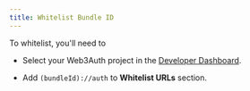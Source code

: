 ```yaml
---
title: Whitelist Bundle ID
---
```


To whitelist, you'll need to

- Select your Web3Auth project in the [Developer Dashboard](https://dashboard.web3auth.io).

- Add `(bundleId)://auth` to **Whitelist URLs** section.
